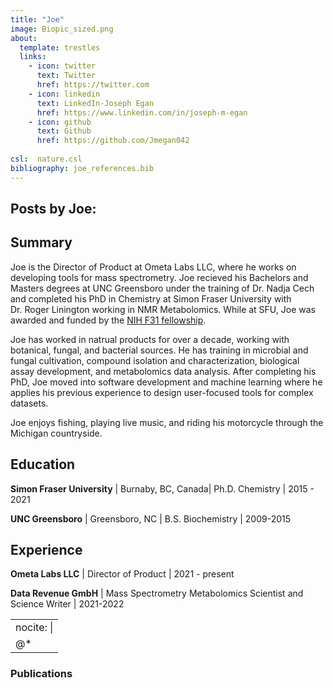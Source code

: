 ```yaml
---
title: "Joe"
image: Biopic_sized.png
about:
  template: trestles
  links:
    - icon: twitter
      text: Twitter
      href: https://twitter.com
    - icon: linkedin
      text: LinkedIn-Joseph Egan
      href: https://www.linkedin.com/in/joseph-m-egan
    - icon: github
      text: Github
      href: https://github.com/Jmegan042
      
csl:  nature.csl
bibliography: joe_references.bib
---
```

## Posts by Joe:

::: {#sample-listings}
:::

## Summary
Joe is the Director of Product at Ometa Labs LLC, where he works on developing tools for mass spectrometry. Joe recieved his Bachelors and Masters degrees at UNC Greensboro under the training of Dr. Nadja Cech and completed his PhD in Chemistry at Simon Fraser University with Dr. Roger Linington working in NMR Metabolomics. While at SFU, Joe was awarded and funded by the [NIH F31 fellowship](https://www.nimh.nih.gov/funding/training/ruth-l-kirschstein-national-research-service-award-individual-predoctoral-fellowship-f31). 

Joe has worked in natrual products for over a decade, working with botanical, fungal, and bacterial sources. He has training in microbial and fungal cultivation, compound isolation and characterization, biological assay development, and metabolomics data analysis. After completing his PhD, Joe moved into software development and machine learning where he applies his previous experience to design user-focused tools for complex datasets. 

Joe enjoys fishing, playing live music, and riding his motorcycle through the Michigan countryside. 

## Education

**Simon Fraser University** | Burnaby, BC, Canada| 
Ph.D. Chemistry | 2015 - 2021

**UNC Greensboro** | Greensboro, NC | 
B.S. Biochemistry | 2009-2015

## Experience

**Ometa Labs LLC** | Director of Product | 2021 - present

**Data Revenue GmbH** | Mass Spectrometry Metabolomics Scientist and Science Writer | 2021-2022


---
nocite: |
  @*
---
### Publications

::: {#refs}
:::